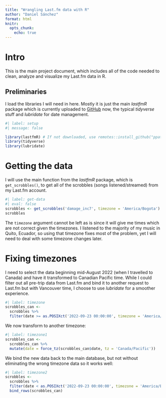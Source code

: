 ```yaml
---
title: "Wrangling Last.fm data with R"
author: "Daniel Sánchez"
format: html
knitr:
  opts_chunk: 
    echo: true
---
```


# Intro

This is the main project document, which includes all of the code needed to clean, analyze and visualize my Last.fm  data in R.

## Preliminaries

I load the libraries I will need in here. Mostly it is just the main *lastfmR* package which is currently uploaded to [GitHub](https://github.com/ppatrzyk/lastfmR) now, the typical *tidyverse* stuff and *lubridate* for date management.

```r
#| label: setup
#| message: false

library(lastfmR) # If not downloaded, use remotes::install_github("ppatrzyk/lastfmR")
library(tidyverse)
library(lubridate)
```

# Getting the data

I will use the main function from the *lastfmR* package, which is `get_scrobbles()`, to get all of the scrobbles (songs listened/streamed) from my Last.fm account.

```r
#| label: get-data
#| eval: false
scrobbles <- get_scrobbles('damage_inc7', timezone = 'America/Bogota')
scrobbles
```

The `timezone` argument cannot be left as is since it will give me times which are not correct given the timezones. I listened to the majority of my music in Quito, Ecuador, so using that timezone fixes most of the problem, yet I will need to deal with some timezone changes later.

# Fixing timezones

I need to select the data beginning mid-August 2022 (when I travelled to Canada) and have it transformed to Canadian Pacific time. While I could filter out all pre-trip data from Last.fm and bind it to another request to Last.fm but with Vancouver time, I choose to use *lubridate* for a smoother experience.

```r
#| label: timezone
scrobbles_can <-
  scrobbles %>% 
  filter(date >= as.POSIXct('2022-09-23 00:00:00', timezone = 'America/Bogota'))

```

We now transform to another timezone:

```r
#| label: timezone1
scrobbles_can <-
  scrobbles_can %>% 
  mutate(date = force_tz(scrobbles_can$date, tz = 'Canada/Pacific'))
```

We bind the new data back to the main database, but not without eliminating the wrong timezone data so it works well:

```r
#| label: timezone2
scrobbles <-
  scrobbles %>% 
  filter(date < as.POSIXct('2022-09-23 00:00:00', timezone = 'America/Bogota')) %>% 
  bind_rows(scrobbles_can)
```


